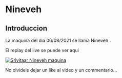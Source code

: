# Nineveh {-}

## Introduccion {-}

La maquina del dia 06/08/2021 se llama Nineveh
.

El replay del live se puede ver aqui

[![S4vitaar Nineveh maquina](https://img.youtube.com/vi/FW0Nj3g4qAk/0.jpg)](https://www.youtube.com/watch?v=FW0Nj3g4qAk)

No olvideis dejar un like al video y un commentario...
